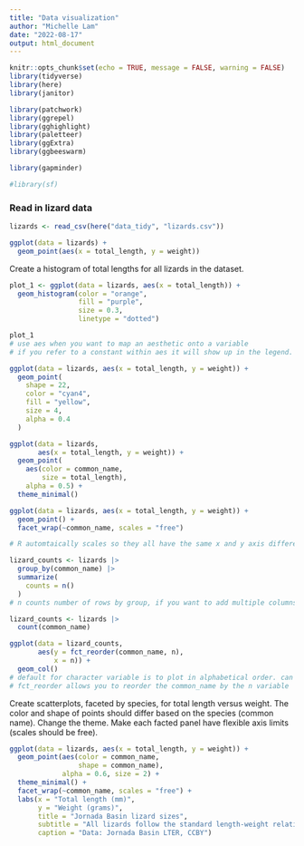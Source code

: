 ```yaml
---
title: "Data visualization"
author: "Michelle Lam"
date: "2022-08-17"
output: html_document
---
```


```r
knitr::opts_chunk$set(echo = TRUE, message = FALSE, warning = FALSE)
library(tidyverse)
library(here)
library(janitor)

library(patchwork)
library(ggrepel)
library(gghighlight)
library(paletteer)
library(ggExtra)
library(ggbeeswarm)

library(gapminder)

#library(sf)
```

### Read in lizard data

```r
lizards <- read_csv(here("data_tidy", "lizards.csv"))
```

```r
ggplot(data = lizards) +
  geom_point(aes(x = total_length, y = weight))
```

Create a histogram of total lengths for all lizards in the dataset.
```r
plot_1 <- ggplot(data = lizards, aes(x = total_length)) +
  geom_histogram(color = "orange",
                 fill = "purple",
                 size = 0.3, 
                 linetype = "dotted")

plot_1
# use aes when you want to map an aesthetic onto a variable
# if you refer to a constant within aes it will show up in the legend. constants should not be within aes
```

```r
ggplot(data = lizards, aes(x = total_length, y = weight)) +
  geom_point(
    shape = 22,
    color = "cyan4", 
    fill = "yellow",
    size = 4,
    alpha = 0.4
  )
```

```r
ggplot(data = lizards, 
       aes(x = total_length, y = weight)) +
  geom_point(
    aes(color = common_name, 
        size = total_length),
    alpha = 0.5) +
  theme_minimal()
```

```r
ggplot(data = lizards, aes(x = total_length, y = weight)) +
  geom_point() +
  facet_wrap(~common_name, scales = "free")

# R automtaically scales so they all have the same x and y axis differences, to change the scale use scales = free
```

```r
lizard_counts <- lizards |> 
  group_by(common_name) |> 
  summarize(
    counts = n()
  )
# n counts number of rows by group, if you want to add multiple columns in grouped variable use group_by and summarize

lizard_counts <- lizards |> 
  count(common_name)
```

```r
ggplot(data = lizard_counts, 
       aes(y = fct_reorder(common_name, n), 
           x = n)) +
  geom_col()
# default for character variable is to plot in alphabetical order. can't specify order of a character, can specify order of a factor
# fct_reorder allows you to reorder the common_name by the n variable
```

Create scatterplots, faceted by species, for total length versus weight. The color and shape of points should differ based on the species (common name). Change the theme. Make each facted panel have flexible axis limits (scales should be free).
```r
ggplot(data = lizards, aes(x = total_length, y = weight)) +
  geom_point(aes(color = common_name,
                 shape = common_name),
             alpha = 0.6, size = 2) +
  theme_minimal() +
  facet_wrap(~common_name, scales = "free") +
  labs(x = "Total length (mm)", 
       y = "Weight (grams)",
       title = "Jornada Basin lizard sizes",
       subtitle = "All lizards follow the standard length-weight relationship, with Western Whiptails being largest",
       caption = "Data: Jornada Basin LTER, CCBY")
```

